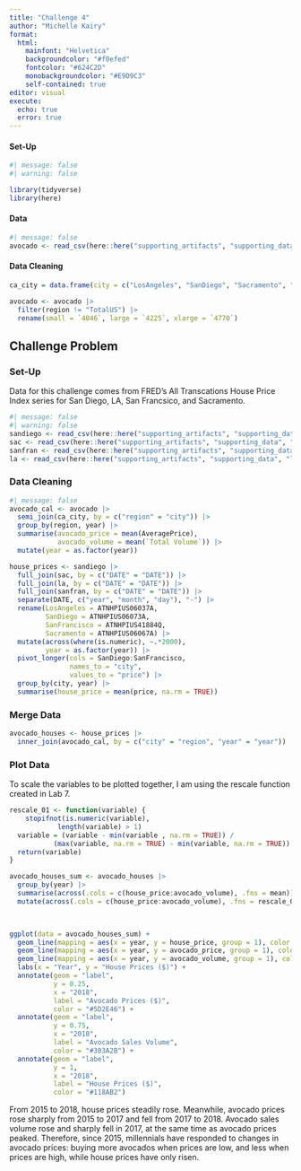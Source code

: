 ```yaml
---
title: "Challenge 4"
author: "Michelle Kairy"
format: 
  html:
    mainfont: "Helvetica"
    backgroundcolor: "#f0efed"
    fontcolor: "#624C2D"
    monobackgroundcolor: "#E9D9C3"
    self-contained: true
editor: visual
execute: 
  echo: true
  error: true
---
```


#### Set-Up

```r
#| message: false
#| warning: false

library(tidyverse)
library(here)
```

#### Data

```r
#| message: false
avocado <- read_csv(here::here("supporting_artifacts", "supporting_data", "avocado.csv"))
```

#### Data Cleaning

```r
ca_city = data.frame(city = c("LosAngeles", "SanDiego", "Sacramento", "SanFrancisco"))

avocado <- avocado |>
  filter(region != "TotalUS") |>
  rename(small = `4046`, large = `4225`, xlarge = `4770`)

```

## Challenge Problem

### Set-Up

Data for this challenge comes from FRED's All Transcations House Price Index series for San Diego, LA, San Francsico, and Sacramento.

```r
#| message: false
#| warning: false
sandiego <- read_csv(here::here("supporting_artifacts", "supporting_data", "sandiego.csv"))
sac <- read_csv(here::here("supporting_artifacts", "supporting_data", "sac.csv"))
sanfran <- read_csv(here::here("supporting_artifacts", "supporting_data", "sanfran.csv"))
la <- read_csv(here::here("supporting_artifacts", "supporting_data", "la.csv"))
```

### Data Cleaning

```r
#| message: false
avocado_cal <- avocado |>
  semi_join(ca_city, by = c("region" = "city")) |>
  group_by(region, year) |>
  summarise(avocado_price = mean(AveragePrice),
            avocado_volume = mean(`Total Volume`)) |>
  mutate(year = as.factor(year))

house_prices <- sandiego |>
  full_join(sac, by = c("DATE" = "DATE")) |>
  full_join(la, by = c("DATE" = "DATE")) |>
  full_join(sanfran, by = c("DATE" = "DATE")) |>
  separate(DATE, c("year", "month", "day"), "-") |>
  rename(LosAngeles = ATNHPIUS06037A,
         SanDiego = ATNHPIUS06073A,
         SanFrancisco = ATNHPIUS41884Q,
         Sacramento = ATNHPIUS06067A) |>
  mutate(across(where(is.numeric), ~.*2000),
         year = as.factor(year)) |>
  pivot_longer(cols = SanDiego:SanFrancisco,
               names_to = "city",
               values_to = "price") |>
  group_by(city, year) |>
  summarise(house_price = mean(price, na.rm = TRUE))

```

### Merge Data

```r
avocado_houses <- house_prices |>
  inner_join(avocado_cal, by = c("city" = "region", "year" = "year"))
```

### Plot Data

To scale the variables to be plotted together, I am using the rescale function created in Lab 7.

```r
rescale_01 <- function(variable) {
    stopifnot(is.numeric(variable),
            length(variable) > 1)
  variable = (variable - min(variable , na.rm = TRUE)) / 
           (max(variable, na.rm = TRUE) - min(variable, na.rm = TRUE))
  return(variable)
}
```

```r
avocado_houses_sum <- avocado_houses |>
  group_by(year) |>
  summarise(across(.cols = c(house_price:avocado_volume), .fns = mean)) |>
  mutate(across(.cols = c(house_price:avocado_volume), .fns = rescale_01))
  


ggplot(data = avocado_houses_sum) +
  geom_line(mapping = aes(x = year, y = house_price, group = 1), color = "#118AB2") +
  geom_line(mapping = aes(x = year, y = avocado_price, group = 1), color = "#5D2E46") +
  geom_line(mapping = aes(x = year, y = avocado_volume, group = 1), color = "#303A2B") +
  labs(x = "Year", y = "House Prices ($)") +
  annotate(geom = "label",
           y = 0.25,
           x = "2018", 
           label = "Avocado Prices ($)",
           color = "#5D2E46") +
  annotate(geom = "label",
           y = 0.75,
           x = "2018", 
           label = "Avocado Sales Volume",
           color = "#303A2B") +
  annotate(geom = "label",
           y = 1,
           x = "2018", 
           label = "House Prices ($)",
           color = "#118AB2")
```

From 2015 to 2018, house prices steadily rose. Meanwhile, avocado prices rose sharply from 2015 to 2017 and fell from 2017 to 2018. Avocado sales volume rose and sharply fell in 2017, at the same time as avocado prices peaked. Therefore, since 2015, millennials have responded to changes in avocado prices: buying more avocados when prices are low, and less when prices are high, while house prices have only risen.
